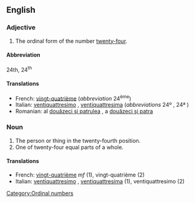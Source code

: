 ==English==

===Adjective===
{{en-adj|-}}

# The ordinal form of the number [[twenty-four]].

====Abbreviation====
24th, 24<sup>th</sup>

====Translations====

*French: [[vingt-quatrième]] (''abbreviation'' 24<sup>ème</sup>)
*Italian: [[ventiquattresimo]] {{m}}, [[ventiquattresima]] {{f}} (''abbreviations'' 24º {{m}}, 24ª {{f}})
*Romanian: al [[douăzeci şi patrulea]] {{m}}, a [[douăzeci şi patra]] {{f}}

===Noun===
{{en-noun}}

# The person or thing in the twenty-fourth position.
# One of twenty-four equal parts of a whole.

====Translations====

*French: [[vingt-quatrième]] ''mf'' (1), vingt-quatrième {{m}} (2)
*Italian: [[ventiquattresimo]] {{m}}, [[ventiquattresima]] {{f}} (1), ventiquattresimo {{m}} (2)

[[Category:Ordinal numbers]]